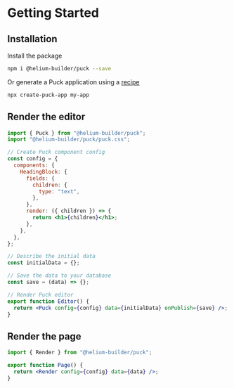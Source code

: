 # Getting Started

## Installation

Install the package

```sh npm2yarn copy
npm i @helium-builder/puck --save
```

Or generate a Puck application using a [recipe](https://github.com/measuredco/puck#recipes)

```sh copy
npx create-puck-app my-app
```

## Render the editor

```jsx copy filename="Editor.jsx"
import { Puck } from "@helium-builder/puck";
import "@helium-builder/puck/puck.css";

// Create Puck component config
const config = {
  components: {
    HeadingBlock: {
      fields: {
        children: {
          type: "text",
        },
      },
      render: ({ children }) => {
        return <h1>{children}</h1>;
      },
    },
  },
};

// Describe the initial data
const initialData = {};

// Save the data to your database
const save = (data) => {};

// Render Puck editor
export function Editor() {
  return <Puck config={config} data={initialData} onPublish={save} />;
}
```

## Render the page

```jsx copy filename="Page.jsx"
import { Render } from "@helium-builder/puck";

export function Page() {
  return <Render config={config} data={data} />;
}
```
